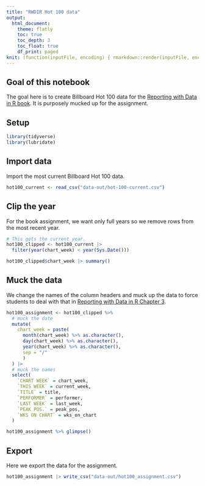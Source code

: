 ```yaml
---
title: "RWDIR Hot 100 data"
output:
  html_document:
    theme: flatly
    toc: true
    toc_depth: 3
    toc_float: true
    df_print: paged
knit: (function(inputFile, encoding) { rmarkdown::render(inputFile, encoding = encoding, output_dir = "docs") })
---
```


## Goal of this notebook

The goal here is to create Billboard Hot 100 data for the [Reporting with Data in R book](https://utdata.github.io/rwdir/). It is purposely mucked up for the assignment.

## Setup

```r
library(tidyverse)
library(lubridate)
```

## Import data

Import the most current Billboard Hot 100 data.

```r
hot100_current <- read_csv("data-out/hot-100-current.csv")
```

## Clip the year

For the book assignment, we want only full years so we remove rows from the most recent year.

```r
# This gets the current year.
hot100_clipped <- hot100_current |> 
  filter(year(chart_week) < year(Sys.Date()))

hot100_clipped$chart_week |> summary()
```


## Muck the data

We change the names of the column headers and muck up the data to force students to deal with that in [Reporting with Data in R Chapter 3](https://utdata.github.io/rwdir/counts-import.html#cleaning-data).


```r
hot100_assignment <- hot100_clipped %>%
  # muck the date
  mutate(
    chart_week = paste(
      month(chart_week) %>% as.character(),
      day(chart_week) %>% as.character(),
      year(chart_week) %>% as.character(),
      sep = "/"
      )
  ) |>   
  # muck the names
  select(
    `CHART WEEK` = chart_week,
    `THIS WEEK` = current_week,
    `TITLE` = title,
    `PERFORMER` = performer,
    `LAST WEEK` = last_week,
    `PEAK POS.` = peak_pos,
    `WKS ON CHART` = wks_on_chart
  )

hot100_assignment %>% glimpse()
```

## Export

Here we export the data for the assignment.

```r
hot100_assignment |> write_csv("data-out/hot100_assignment.csv")
```

